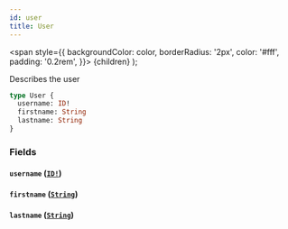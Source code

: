 ```yaml
---
id: user
title: User
---
```


<span
style={{
      backgroundColor: color,
      borderRadius: '2px',
      color: '#fff',
      padding: '0.2rem',
    }}>
{children}
</span>
);

Describes the user

```graphql
type User {
  username: ID!
  firstname: String
  lastname: String
}
```

### Fields

#### `username` ([`ID!`](../../../../../../../docs/apis-tools/tasklist-api/scalars/id.mdx))

#### `firstname` ([`String`](../../../../../../../docs/apis-tools/tasklist-api/scalars/string.mdx))

#### `lastname` ([`String`](../../../../../../../docs/apis-tools/tasklist-api/scalars/string.mdx))
